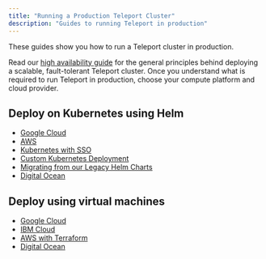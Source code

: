 ```yaml
---
title: "Running a Production Teleport Cluster"
description: "Guides to running Teleport in production"
---
```


These guides show you how to run a Teleport cluster in production.

Read our [high availability guide](./high-availability.mdx) for the general
principles behind deploying a scalable, fault-tolerant Teleport cluster. Once
you understand what is required to run Teleport in production, choose your
compute platform and cloud provider.

## Deploy on Kubernetes using Helm 

- [Google Cloud](./helm-deployments/gcp)
- [AWS](./helm-deployments/aws)
- [Kubernetes with SSO](./helm-deployments/kubernetes-cluster.mdx)
- [Custom Kubernetes Deployment](./helm-deployments/custom.mdx)
- [Migrating from our Legacy Helm Charts](./helm-deployments/migration.mdx)
- [Digital Ocean](./helm-deployments/digitalocean.mdx)

## Deploy using virtual machines

- [Google Cloud](./deployments/gcp.mdx)
- [IBM Cloud](./deployments/ibm.mdx)
- [AWS with Terraform](./deployments/aws-terraform.mdx)
- [Digital Ocean](./deployments/digitalocean.mdx)
